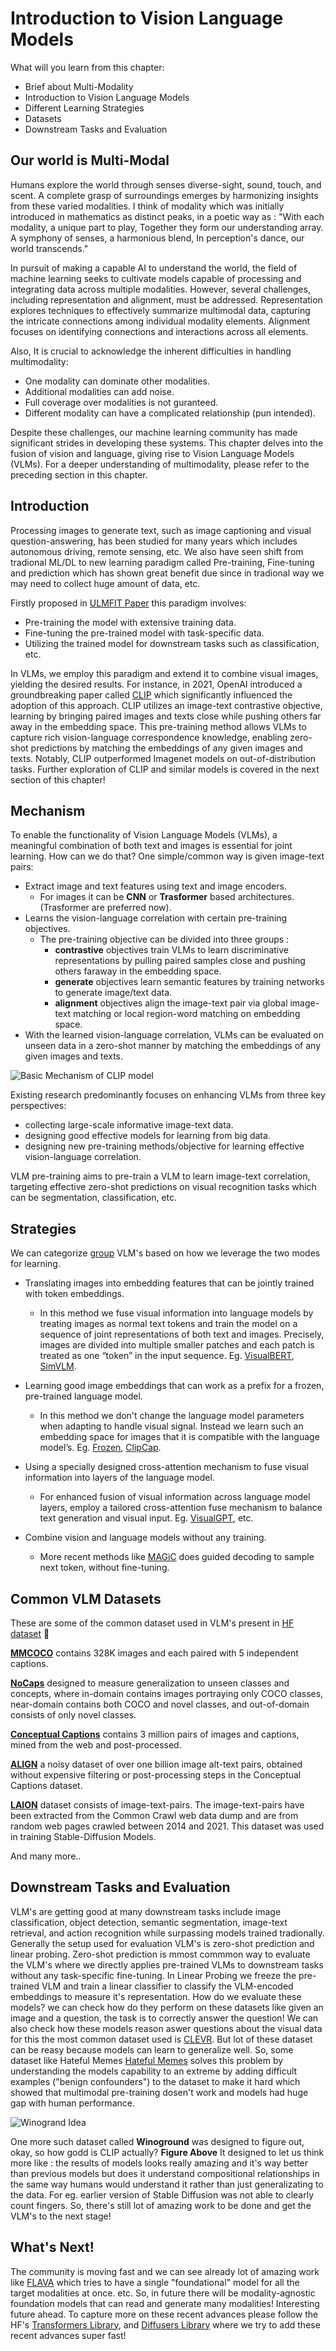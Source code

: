 # Introduction to Vision Language Models

What will you learn from this chapter:
- Brief about Multi-Modality
- Introduction to Vision Language Models
- Different Learning Strategies
- Datasets 
- Downstream Tasks and Evaluation

## Our world is Multi-Modal 
Humans explore the world through senses diverse-sight, sound, touch, and scent. A complete grasp of surroundings emerges by harmonizing insights from these varied modalities.
I think of modality which was initially introduced in mathematics as distinct peaks, in a poetic way as : "With each modality, a unique part to play,
Together they form our understanding array. A symphony of senses, a harmonious blend, In perception's dance, our world transcends." 

In pursuit of making a capable AI to understand the world, the field of machine learning seeks to cultivate models capable of processing and 
integrating data across multiple modalities. However, several challenges, including representation and alignment, must be addressed.
Representation explores techniques to effectively summarize multimodal data, capturing the intricate connections among individual modality elements. 
Alignment focuses on identifying connections and interactions across all elements.

Also, It is crucial to acknowledge the inherent difficulties in handling multimodality:
- One modality can dominate other modalities.
- Additional modalities can add noise.
- Full coverage over modalities is not guranteed.
- Different modality can have a complicated relationship (pun intended).

Despite these challenges, our machine learning community has made significant strides in developing these systems. 
This chapter delves into the fusion of vision and language, giving rise to Vision Language Models (VLMs). 
For a deeper understanding of multimodality, please refer to the preceding section in this chapter.


## Introduction 
Processing images to generate text, such as image captioning and visual question-answering, 
has been studied for many years which includes autonomous driving, remote sensing, etc. We also have seen 
shift from tradional ML/DL to new learning paradigm called Pre-training, Fine-tuning and prediction which has 
shown great benefit due since in tradional way we may need to collect huge amount of data, etc. 

Firstly proposed in [ULMFIT Paper](https://aclanthology.org/P18-1031.pdf) this paradigm involves:
- Pre-training the model with extensive training data.
- Fine-tuning the pre-trained model with task-specific data.
- Utilizing the trained model for downstream tasks such as classification, etc.

In VLMs, we employ this paradigm and extend it to combine visual images, yielding the desired results. For instance, in 2021, 
OpenAI introduced a groundbreaking paper called [CLIP](https://openai.com/research/clip) which significantly influenced the adoption of this approach. 
CLIP utilizes an image-text contrastive objective, learning by bringing paired images and texts close while pushing others far away in the embedding space. 
This pre-training method allows VLMs to capture rich vision-language correspondence knowledge, enabling zero-shot predictions by matching the embeddings of any given images and texts.
 Notably, CLIP outperformed Imagenet models on out-of-distribution tasks. Further exploration of CLIP and similar models is covered in the next section of this chapter!


## Mechanism
To enable the functionality of Vision Language Models (VLMs), a meaningful combination of both text and images is essential 
for joint learning. How can we do that? One simple/common way is given image-text pairs:
- Extract image and text features using text and image encoders.
    - For images it can be **CNN** or **Trasformer** based architectures. (Trasformer are preferred now).
- Learns the vision-language correlation with certain pre-training objectives.
    - The pre-training objective can be divided into three groups :
        - **contrastive** objectives train VLMs to learn discriminative representations by pulling paired samples close
         and pushing others faraway in the embedding space.
        - **generate** objectives learn semantic features by training networks to generate image/text data.
        - **alignment** objectives align the image-text pair via global image-text matching or local region-word matching on embedding space.
- With the learned vision-language correlation, VLMs can be evaluated on unseen data in a zero-shot manner by matching 
the embeddings of any given images and texts.

![Basic Mechanism of CLIP model](https://huggingface.co/datasets/hf-vision/course-assets/resolve/99ac107ade7fb89aae792f3655341528e64e1fbb/clip_paper.png)

Existing research predominantly focuses on enhancing VLMs from three key perspectives:
- collecting large-scale informative image-text data. 
- designing good effective models for learning from big data. 
- designing new pre-training methods/objective for learning effective vision-language correlation.

VLM pre-training aims to pre-train a VLM to learn image-text correlation, targeting effective zero-shot predictions  on 
visual recognition tasks which can be segmentation, classification, etc. 


## Strategies
We can categorize [group](https://lilianweng.github.io/posts/2022-06-09-vlm/#no-training) VLM's based on how we leverage the two modes for learning.

- Translating images into embedding features that can be jointly trained with token embeddings.
    - In this method we fuse visual information into language models by treating images as normal text tokens and train the model 
      on a sequence of joint representations of both text and images. Precisely, images are divided into multiple smaller patches and each patch 
      is treated as one “token” in the input sequence. Eg. [VisualBERT](https://arxiv.org/abs/1908.03557), [SimVLM](https://arxiv.org/abs/2108.10904).

- Learning good image embeddings that can work as a prefix for a frozen, pre-trained language model.
    - In this method we don't change the language model parameters when adapting to handle visual signal. Instead we learn such an embedding 
      space for images that it is compatible with the language model’s. Eg. [Frozen](https://arxiv.org/abs/2106.13884), [ClipCap](https://arxiv.org/abs/2111.09734).

- Using a specially designed cross-attention mechanism to fuse visual information into layers of the language model.
    - For enhanced fusion of visual information across language model layers, employ a tailored cross-attention fuse mechanism 
      to balance text generation and visual input. Eg. [VisualGPT](https://arxiv.org/abs/2102.10407), etc.
- Combine vision and language models without any training.
    - More recent methods like [MAGiC](https://arxiv.org/abs/2205.02655) does guided decoding to sample next token, without fine-tuning.


## Common VLM Datasets
These are some of the common dataset used in VLM's present in [HF dataset](https://huggingface.co/docs/datasets/index) 🤗  

**[MMCOCO](https://huggingface.co/datasets/HuggingFaceM4/COCO)** contains 328K images and each paired with 5 independent captions.

**[NoCaps](https://huggingface.co/datasets/HuggingFaceM4/NoCaps)** designed to measure generalization to unseen classes and concepts, where in-domain contains images portraying 
only COCO classes, near-domain contains both COCO and novel classes, and out-of-domain consists of only novel classes.

**[Conceptual Captions](https://huggingface.co/datasets/conceptual_captions)** contains 3 million pairs of images and captions, mined from the web and post-processed.

**[ALIGN](https://huggingface.co/blog/vit-align)**  a noisy dataset of over one billion image alt-text pairs, obtained without expensive filtering or post-processing steps in the 
Conceptual Captions dataset.

**[LAION](https://huggingface.co/collections/laion/openclip-datacomp-64fcac9eb961d0d12cb30bc3)** dataset consists of image-text-pairs. 
The image-text-pairs have been extracted from the Common Crawl web data dump and are from random web pages crawled between 2014 and 2021. This 
dataset was used in training Stable-Diffusion Models.

And many more..

## Downstream Tasks and Evaluation
VLM's are getting good at many downstream tasks include image classification, object detection, semantic segmentation, image-text retrieval, 
and action recognition while surpassing models trained tradionally. Generally the setup used for evaluation VLM's is zero-shot prediction and linear probing.
Zero-shot prediction is mmost commmon way to evaluate the VLM's where we directly applies pre-trained VLMs to downstream tasks without any task-specific fine-tuning.
In Linear Probing we freeze the pre-trained VLM and train a linear classifier to classify the VLM-encoded embeddings to measure it's representation.
How do we evaluate these models? we can check how do they perform on these datasets like given an image and a question, the task is to correctly answer the question!
We can also check how these models reason aswer questions about the visual data for this the most common dataset used is [CLEVR](https://cs.stanford.edu/people/jcjohns/clevr/).
But lot of these dataset can be reasy because models can learn to generalize well. So, some dataset like Hateful Memes [Hateful Memes](https://arxiv.org/abs/2005.04790) solves
this problem by understanding the models capability to an extreme by adding difficult examples ("benign confounders") to the dataset to make it hard which showed that multimodal 
pre-training dosen't work and models had huge gap with human performance. 

![Winogrand Idea](https://huggingface.co/datasets/hf-vision/course-assets/resolve/99ac107ade7fb89aae792f3655341528e64e1fbb/winogrand_paper.png)


One more such dataset called **Winoground** was designed to figure out, okay, so how godd is CLIP actually? **Figure Above**
It designed to let us think more like : the results of models looks really amazing and it's way better than previous models but does it understand compositional relationships
in the same way humans would understand it rather than just generalizating to the data. For eg. earlier version of Stable Diffusion was
not able to clearly count fingers. So, there's still lot of amazing work to be done and get the VLM's to the next stage! 


## What's Next!
The community is moving fast and we can see already lot of amazing work like [FLAVA](https://arxiv.org/abs/2112.04482) which tries to have 
a single "foundational" model for all the target modalities at once. etc. So, in future there will be modality-agnostic foundation models
that can read and generate many modalities! Interesting future ahead. To capture more on these recent advances please follow the HF's [Transformers Library](https://huggingface.co/docs/transformers/index), 
and [Diffusers Library](https://huggingface.co/docs/diffusers/index) where we try to add these recent advances super fast!



